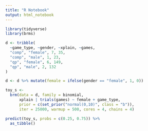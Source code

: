 ```yaml
---
title: "R Notebook"
output: html_notebook
---
```



```r
library(tidyverse)
library(brms)
```

```r
d <- tribble(
  ~game_type, ~gender, ~xplain, ~games,
  "comp", "female", 7, 35,
  "comp", "male", 1, 23,
  "qp", "female", 6, 149,
  "qp", "male", 2, 132
)
```

```r
d <- d %>% mutate(female = ifelse(gender == "female", 1, 0))
```

```r
toy_s <- 
  brm(data = d, family = binomial,
      xplain | trials(games) ~ female + game_type,
      prior = c(set_prior("normal(0,10)", class = "b")),
      iter = 25000, warmup = 500, cores = 4, chains = 4)      
```

```r
predict(toy_s, probs = c(0.25, 0.75)) %>%
  as_tibble()
```